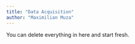 ```yaml
---
title: "Data Acquisition"
author: "Maximilian Muza"
---
```


::: callout-note
You can delete everything in here and start fresh.
:::